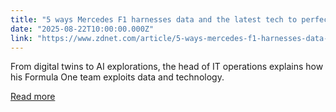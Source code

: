 ```yaml
---
title: "5 ways Mercedes F1 harnesses data and the latest tech to perfect race day performance"
date: "2025-08-22T10:00:00.000Z"
link: "https://www.zdnet.com/article/5-ways-mercedes-f1-harnesses-data-and-the-latest-tech-to-perfect-race-day-performance/"
---
```


From digital twins to AI explorations, the head of IT operations explains how his Formula One team exploits data and technology.

[Read more](https://www.zdnet.com/article/5-ways-mercedes-f1-harnesses-data-and-the-latest-tech-to-perfect-race-day-performance/)
